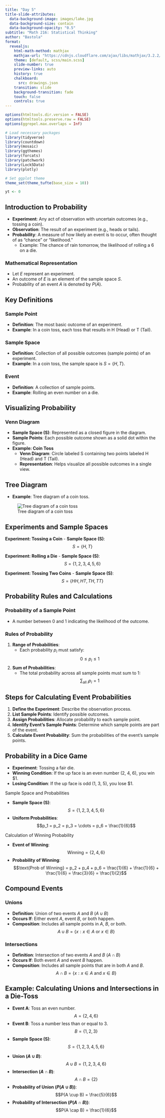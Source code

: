 ```yaml
---
title: "Day 5"
title-slide-attributes:
  data-background-image: images/lake.jpg
  data-background-size: contain
  data-background-opacity: "0.5"
subtitle: "Math 216: Statistical Thinking"
author: "Bastola"
format:
  revealjs:
    html-math-method: mathjax
    mathjax-url: "https://cdnjs.cloudflare.com/ajax/libs/mathjax/3.2.2/MathJax.js" 
    theme: [default, scss/main.scss]
    slide-number: true
    preview-links: auto
    history: true
    chalkboard: 
      src: drawings.json
    transition: slide
    background-transition: fade    
    touch: false
    controls: true
---
```


```r
options(htmltools.dir.version = FALSE)
options(htmltools.preserve.raw = FALSE)
options(ggrepel.max.overlaps = Inf)

# Load necessary packages
library(tidyverse)
library(countdown)
library(mosaic)
library(ggthemes)
library(forcats)
library(patchwork)
library(Lock5Data)
library(plotly)

# Set ggplot theme
theme_set(theme_tufte(base_size = 10))

yt <- 0
```

## Introduction to Probability

::: cle6
::: font60

- **Experiment**: Any act of observation with uncertain outcomes (e.g., tossing a coin).
- **Observation**: The result of an experiment (e.g., heads or tails).
- **Probability**: A measure of how likely an event is to occur, often thought of as "chance" or "likelihood."
  - Example: The chance of rain tomorrow, the likelihood of rolling a 6 on a die.


### Mathematical Representation {.name}

- Let $E$ represent an experiment.
- An outcome of $E$ is an element of the sample space $S$.
- Probability of an event $A$ is denoted by $P(A)$.

:::
:::


## Key Definitions

::: cle15
::: font60

### Sample Point {.name}

- **Definition**: The most basic outcome of an experiment.
- **Example**: In a coin toss, each toss that results in H (Head) or T (Tail).

### Sample Space {.name}

- **Definition**: Collection of all possible outcomes (sample points) of an experiment.
- **Example**: In a coin toss, the sample space is $S = \{H, T\}$.

### Event {.name}

- **Definition**: A collection of sample points.
- **Example**: Rolling an even number on a die.

:::
:::



## Visualizing Probability

::: cle6
::: font70

### Venn Diagram {.name}

- **Sample Space (S)**: Represented as a closed figure in the diagram.
- **Sample Points**: Each possible outcome shown as a solid dot within the figure.
- **Example: Coin Toss**
  - **Venn Diagram**: Circle labeled S containing two points labeled H (Head) and T (Tail).
  - **Representation**: Helps visualize all possible outcomes in a single view.

:::
:::

## Tree Diagram

- **Example**: Tree diagram of a coin toss.

![Tree diagram of a coin toss](images/coin_tree.png)




## Experiments and Sample Spaces

::: cle15
::: font50

**Experiment: Tossing a Coin**
- **Sample Space (S)**: 
  $$S = \{H, T\}$$

**Experiment: Rolling a Die**
- **Sample Space (S)**: 
  $$S = \{1, 2, 3, 4, 5, 6\}$$

**Experiment: Tossing Two Coins**
- **Sample Space (S)**: 
  $$S = \{HH, HT, TH, TT\}$$

:::
:::

## Probability Rules and Calculations

::: cle14
::: font60

### Probability of a Sample Point {.name}

- A number between 0 and 1 indicating the likelihood of the outcome.

### Rules of Probability {.name}

1. **Range of Probabilities**:
   - Each probability $p_i$ must satisfy:
     $$0 \leq p_i \leq 1$$
2. **Sum of Probabilities**:
   - The total probability across all sample points must sum to 1:
     $$\sum_{\text{all } i} p_i = 1$$

:::
:::

## Steps for Calculating Event Probabilities

::: cle14
::: font70

1. **Define the Experiment**: Describe the observation process.
2. **List Sample Points**: Identify possible outcomes.
3. **Assign Probabilities**: Allocate probability to each sample point.
4. **Identify Event's Sample Points**: Determine which sample points are part of the event.
5. **Calculate Event Probability**: Sum the probabilities of the event's sample points.

:::
:::


## Probability in a Dice Game

::: cle13
::: font50

::: row
::: left

- **Experiment**: Tossing a fair die.
- **Winning Condition**: If the up face is an even number (2, 4, 6), you win $1.
- **Losing Condition**: If the up face is odd (1, 3, 5), you lose $1.

Sample Space and Probabilities 

- **Sample Space (S)**:
  $$S = \{1, 2, 3, 4, 5, 6\}$$
- **Uniform Probabilities**:
  $$p_1 = p_2 = p_3 = \cdots = p_6 = \frac{1}{6}$$

:::

::: right

::: name
Calculation of Winning Probability 
:::

- **Event of Winning**:
  $$\text{Winning} = \{2, 4, 6\}$$
- **Probability of Winning**:
  $$\text{Prob of Winning} = p_2 + p_4 + p_6 = \frac{1}{6} + \frac{1}{6} + \frac{1}{6} = \frac{3}{6} = \frac{1}{2}$$

:::
:::
:::
:::


## Compound Events

::: cle8
::: font70

### Unions
- **Definition**: Union of two events $A$ and $B$ ($A \cup B$)
- **Occurs If**: Either event $A$, event $B$, or both happen.
- **Composition**: Includes all sample points in $A$, $B$, or both.
  $$A \cup B = \{x : x \in A \text{ or } x \in B\}$$

### Intersections
- **Definition**: Intersection of two events $A$ and $B$ ($A \cap B$)
- **Occurs If**: Both event $A$ and event $B$ happen.
- **Composition**: Includes all sample points that are in both $A$ and $B$.
  $$A \cap B = \{x : x \in A \text{ and } x \in B\}$$

:::
:::


## Example: Calculating Unions and Intersections in a Die-Toss

::: font60
::: cle10

::: row
::: left

- **Event A**: Toss an even number.
  $$A = \{2, 4, 6\}$$
- **Event B**: Toss a number less than or equal to 3.
  $$B = \{1, 2, 3\}$$
- **Sample Space (S)**:
  $$S = \{1, 2, 3, 4, 5, 6\}$$

:::

::: right

- **Union ($A \cup B$)**:
  $$A \cup B = \{1, 2, 3, 4, 6\}$$
- **Intersection ($A \cap B$)**:
  $$A \cap B = \{2\}$$
- **Probability of Union ($P(A \cup B)$)**:
  $$P(A \cup B) = \frac{5}{6}$$
- **Probability of Intersection ($P(A \cap B)$)**:
  $$P(A \cap B) = \frac{1}{6}$$

:::
:::
:::
:::